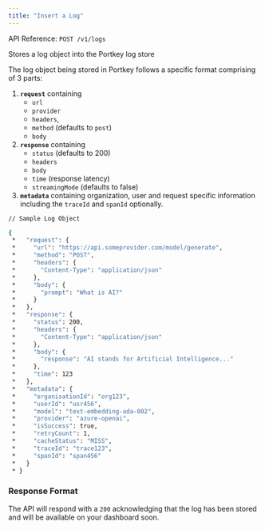 ```yaml
---
title: "Insert a Log"
---
```


API Reference: `POST /v1/logs`

Stores a log object into the Portkey log store

The log object being stored in Portkey follows a specific format comprising of 3 parts:

1. **`request`** containing
   * `url`
   * `provider`
   * `headers`,
   * `method` (defaults to `post`)
   * `body`
2. **`response`** containing
   * `status` (defaults to 200)
   * `headers`
   * `body`
   * `time` (response latency)
   * `streamingMode` (defaults to false)
3. **`metadata`** containing organization, user and request specific information including the `traceId` and `spanId` optionally.

```BASH
// Sample Log Object

{
 *   "request": {
 *     "url": "https://api.someprovider.com/model/generate",
 *     "method": "POST",
 *     "headers": {
 *       "Content-Type": "application/json"
 *     },
 *     "body": {
 *       "prompt": "What is AI?"
 *     }
 *   },
 *   "response": {
 *     "status": 200,
 *     "headers": {
 *       "Content-Type": "application/json"
 *     },
 *     "body": {
 *       "response": "AI stands for Artificial Intelligence..."
 *     },
 *     "time": 123
 *   },
 *   "metadata": {
 *     "organisationId": "org123",
 *     "userId": "usr456",
 *     "model": "text-embedding-ada-002",
 *     "provider": "azure-openai",
 *     "isSuccess": true,
 *     "retryCount": 1,
 *     "cacheStatus": "MISS",
 *     "traceId": "trace123",
 *     "spanId": "span456"
 *   }
 * }
```

### Response Format

The API will respond with a `200` acknowledging that the log has been stored and will be available on your dashboard soon.
